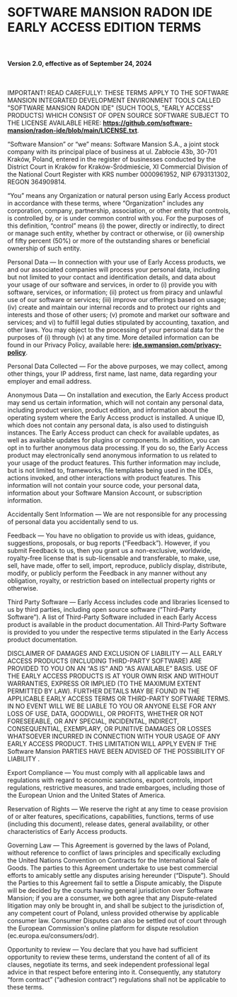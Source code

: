 # SOFTWARE MANSION RADON IDE EARLY ACCESS EDITION TERMS

<br />

#### Version 2.0, effective as of September 24, 2024

<br />

IMPORTANT! READ CAREFULLY:
THESE TERMS APPLY TO THE SOFTWARE MANSION INTEGRATED DEVELOPMENT ENVIRONMENT TOOLS CALLED "SOFTWARE MANSION RADON IDE" (SUCH TOOLS, "EARLY ACCESS" PRODUCTS) WHICH CONSIST OF OPEN SOURCE SOFTWARE SUBJECT TO THE LICENSE AVAILABLE HERE: **https://github.com/software-mansion/radon-ide/blob/main/LICENSE.txt**.

“Software Mansion” or “we” means: Software Mansion S.A., a joint stock company with its principal place of business at ul. Zabłocie 43b, 30-701 Kraków, Poland, entered in the register of businesses conducted by the District Court in Kraków for Kraków-Śródmieście, XI Commercial Division of the National Court Register with KRS number 0000961952, NIP 6793131302, REGON 364909814.

“You” means any Organization or natural person using Early Access product in accordance with these terms, where “Organization” includes any corporation, company, partnership, association, or other entity that controls, is controlled by, or is under common control with you. For the purposes of this definition, “control” means (i) the power, directly or indirectly, to direct or manage such entity, whether by contract or otherwise, or (ii) ownership of fifty percent (50%) or more of the outstanding shares or beneficial ownership of such entity.

Personal Data — In connection with your use of Early Access products, we and our associated companies will process your personal data, including but not limited to your contact and identification details, and data about your usage of our software and services, in order to (i) provide you with software, services, or information; (ii) protect us from piracy and unlawful use of our software or services; (iii) improve our offerings based on usage; (iv) create and maintain our internal records and to protect our rights and interests and those of other users; (v) promote and market our software and services; and vi) to fulfill legal duties stipulated by accounting, taxation, and other laws. You may object to the processing of your personal data for the purposes of (i) through (v) at any time. More detailed information can be found in our Privacy Policy, available here: **[ide.swmansion.com/privacy-policy](/privacy-policy)**.

Personal Data Collected — For the above purposes, we may collect, among other things, your IP address, first name, last name, data regarding your employer and email address.

Anonymous Data — On installation and execution, the Early Access product may send us certain information, which will not contain any personal data, including product version, product edition, and information about the operating system where the Early Access product is installed. A unique ID, which does not contain any personal data, is also used to distinguish instances. The Early Access product can check for available updates, as well as available updates for plugins or components. In addition, you can opt in to further anonymous data processing. If you do so, the Early Access product may electronically send anonymous information to us related to your usage of the product features. This further information may include, but is not limited to, frameworks, file templates being used in the IDEs, actions invoked, and other interactions with product features. This information will not contain your source code, your personal data, information about your Software Mansion Account, or subscription information.

Accidentally Sent Information — We are not responsible for any processing of personal data you accidentally send to us.

Feedback — You have no obligation to provide us with ideas, guidance, suggestions, proposals, or bug reports (“Feedback”). However, if you submit Feedback to us, then you grant us a non-exclusive, worldwide, royalty-free license that is sub-licensable and transferable, to make, use, sell, have made, offer to sell, import, reproduce, publicly display, distribute, modify, or publicly perform the Feedback in any manner without any obligation, royalty, or restriction based on intellectual property rights or otherwise.

Third Party Software — Early Access includes code and libraries licensed to us by third parties, including open source software (“Third-Party Software”). A list of Third-Party Software included in each Early Access product is available in the product documentation. All Third-Party Software is provided to you under the respective terms stipulated in the Early Access product documentation.

DISCLAIMER OF DAMAGES AND EXCLUSION OF LIABILITY — ALL EARLY ACCESS PRODUCTS (INCLUDING THIRD-PARTY SOFTWARE) ARE PROVIDED TO YOU ON AN “AS IS” AND “AS AVAILABLE” BASIS. USE OF THE EARLY ACCESS PRODUCTS IS AT YOUR OWN RISK AND WITHOUT WARRANTIES, EXPRESS OR IMPLIED (TO THE MAXIMUM EXTENT PERMITTED BY LAW). FURTHER DETAILS MAY BE FOUND IN THE APPLICABLE EARLY ACCESS TERMS OR THIRD-PARTY SOFTWARE TERMS. IN NO EVENT WILL WE BE LIABLE TO YOU OR ANYONE ELSE FOR ANY LOSS OF USE, DATA, GOODWILL, OR PROFITS, WHETHER OR NOT FORESEEABLE, OR ANY SPECIAL, INCIDENTAL, INDIRECT, CONSEQUENTIAL, EXEMPLARY, OR PUNITIVE DAMAGES OR LOSSES WHATSOEVER INCURRED IN CONNECTION WITH YOUR USAGE OF ANY EARLY ACCESS PRODUCT. THIS LIMITATION WILL APPLY EVEN IF THE Software Mansion PARTIES HAVE BEEN ADVISED OF THE POSSIBILITY OF LIABILITY .

Export Compliance — You must comply with all applicable laws and regulations with regard to economic sanctions, export controls, import regulations, restrictive measures, and trade embargoes, including those of the European Union and the United States of America.

Reservation of Rights — We reserve the right at any time to cease provision of or alter features, specifications, capabilities, functions, terms of use (including this document), release dates, general availability, or other characteristics of Early Access products.

Governing Law — This Agreement is governed by the laws of Poland, without reference to conflict of laws principles and specifically excluding the United Nations Convention on Contracts for the International Sale of Goods. The parties to this Agreement undertake to use best commercial efforts to amicably settle any disputes arising hereunder (“Dispute”). Should the Parties to this Agreement fail to settle a Dispute amicably, the Dispute will be decided by the courts having general jurisdiction over Software Mansion; if you are a consumer, we both agree that any Dispute-related litigation may only be brought in, and shall be subject to the jurisdiction of, any competent court of Poland, unless provided otherwise by applicable consumer law. Consumer Disputes can also be settled out of court through the European Commission's online platform for dispute resolution (ec.europa.eu/consumers/odr).

Opportunity to review — You declare that you have had sufficient opportunity to review these terms, understand the content of all of its clauses, negotiate its terms, and seek independent professional legal advice in that respect before entering into it. Consequently, any statutory “form contract” (“adhesion contract”) regulations shall not be applicable to these terms.
